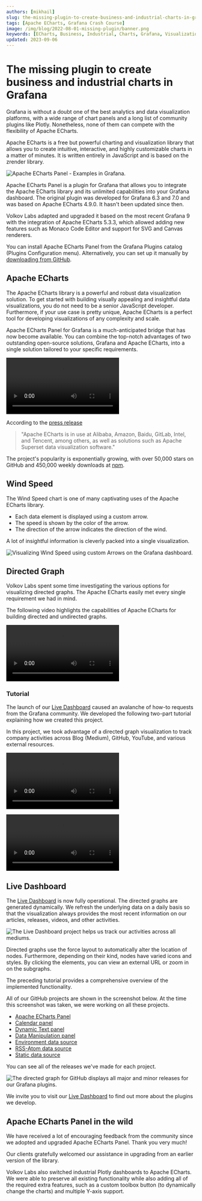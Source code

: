 ```yaml
---
authors: [mikhail]
slug: the-missing-plugin-to-create-business-and-industrial-charts-in-grafana-1d8f7304229f/
tags: [Apache ECharts, Grafana Crash Course]
image: /img/blog/2022-08-01-missing-plugin/banner.png
keywords: [ECharts, Business, Industrial, Charts, Grafana, Visualization]
updated: 2023-09-06
---
```



# The missing plugin to create business and industrial charts in Grafana

Grafana is without a doubt one of the best analytics and data visualization platforms, with a wide range of chart panels and a long list of community plugins like Plotly. Nonetheless, none of them can compete with the flexibility of Apache ECharts.

Apache ECharts is a free but powerful charting and visualization library that allows you to create intuitive, interactive, and highly customizable charts in a matter of minutes. It is written entirely in JavaScript and is based on the zrender library.

<Image
  title="Apache ECharts Panel - Examples in Grafana."
  src="https://github.com/VolkovLabs/volkovlabs-echarts-panel/raw/main/src/img/examples.png"
  lazy={false}
/>

Apache ECharts Panel is a plugin for Grafana that allows you to integrate the Apache ECharts library and its unlimited capabilities into your Grafana dashboard. The original plugin was developed for Grafana 6.3 and 7.0 and was based on Apache ECharts 4.9.0. It hasn't been updated since then.

Volkov Labs adapted and upgraded it based on the most recent Grafana 9 with the integration of Apache ECharts 5.3.3, which allowed adding new features such as Monaco Code Editor and support for SVG and Canvas renderers.

You can install Apache ECharts Panel from the Grafana Plugins catalog (Plugins Configuration menu). Alternatively, you can set up it manually by [downloading from GitHub](https://github.com/volkovlabs/volkovlabs-echarts-panel).

## Apache ECharts

The Apache ECharts library is a powerful and robust data visualization solution. To get started with building visually appealing and insightful data visualizations, you do not need to be a senior JavaScript developer. Furthermore, if your use case is pretty unique, Apache ECharts is a perfect tool for developing visualizations of any complexity and scale.

Apache ECharts Panel for Grafana is a much-anticipated bridge that has now become available. You can combine the top-notch advantages of two outstanding open-source solutions, Grafana and Apache ECharts, into a single solution tailored to your specific requirements.

<Video
  src="https://www.youtube.com/embed/DxqCrBEmrQw"
  title="How to create modern dashboards in Grafana."
/>

According to the [press release](https://www.globenewswire.com/fr/news-release/2021/01/26/2164391/17401/en/The-Apache-Software-Foundation-Announces-Apache-ECharts-as-a-Top-Level-Project.html)

> "Apache ECharts is in use at Alibaba, Amazon, Baidu, GitLab, Intel, and Tencent, among others, as well as solutions such as Apache Superset data visualization software."

The project's popularity is exponentially growing, with over 50,000 stars on GitHub and 450,000 weekly downloads at [npm](https://www.npmjs.com/package/echarts).

## Wind Speed

The Wind Speed chart is one of many captivating uses of the Apache ECharts library.

- Each data element is displayed using a custom arrow.
- The speed is shown by the color of the arrow.
- The direction of the arrow indicates the direction of the wind.

A lot of insightful information is cleverly packed into a single visualization.

<Image
  title="Visualizing Wind Speed using custom Arrows on the Grafana dashboard."
  src="/img/blog/2022-08-01-missing-plugin/wind-speed.png"
/>

## Directed Graph

Volkov Labs spent some time investigating the various options for visualizing directed graphs. The Apache ECharts easily met every single requirement we had in mind.

The following video highlights the capabilities of Apache ECharts for building directed and undirected graphs.

<Video
  src="https://www.youtube.com/embed/BcW7iyTadWE"
  title="Can Apache ECharts render a directed graph?"
/>

### Tutorial

The launch of our [Live Dashboard](https://live.volkovlabs.io/) caused an avalanche of how-to requests from the Grafana community. We developed the following two-part tutorial explaining how we created this project.

In this project, we took advantage of a directed graph visualization to track company activities across Blog (Medium), GitHub, YouTube, and various external resources.

<Video
  src="https://www.youtube.com/embed/e3VHgpuzEF0"
  title="Build directional graph in Grafana using Apache ECharts. Tutorial part 1."
/>

<Video
  src="https://www.youtube.com/embed/oM7XAVlsOio"
  title="Build directional graph in Grafana using Apache ECharts. Tutorial part 2."
/>

## Live Dashboard

The [Live Dashboard](https://live.volkovlabs.io) is now fully operational. The directed graphs are generated dynamically. We refresh the underlying data on a daily basis so that the visualization always provides the most recent information on our articles, releases, videos, and other activities.

<Image
  title="The Live Dashboard project helps us track our activities across all mediums."
  src="/img/blog/2022-08-01-missing-plugin/live.png"
/>

Directed graphs use the force layout to automatically alter the location of nodes. Furthermore, depending on their kind, nodes have varied icons and styles. By clicking the elements, you can view an external URL or zoom in on the subgraphs.

The preceding tutorial provides a comprehensive overview of the implemented functionality.

All of our GitHub projects are shown in the screenshot below. At the time this screenshot was taken, we were working on all these projects.

- [Apache ECharts Panel](https://live.volkovlabs.io/d/tXQ9_367z/apache-echarts-panel?orgId=1)
- [Calendar panel](https://live.volkovlabs.io/d/0fgJcb4Vz/calendar-panel?orgId=1)
- [Dynamic Text panel](https://live.volkovlabs.io/d/2L2sYjVVz/dynamic-text-panel?orgId=1)
- [Data Manipulation panel](https://live.volkovlabs.io/d/h5IJk66nk/data-manipulation-panel?orgId=1)
- [Environment data source](https://live.volkovlabs.io/d/B0kLhzR4k/environment-data-source?orgId=1)
- [RSS-Atom data source](https://live.volkovlabs.io/d/zUDs5zRVk/rss-atom-data-source?orgId=1)
- [Static data source](https://live.volkovlabs.io/d/heM1lTN4z/static-data-source?orgId=1)

You can see all of the releases we've made for each project.

<Image
  title="The directed graph for GitHub displays all major and minor releases for our Grafana plugins."
  src="/img/blog/2022-08-01-missing-plugin/github.png"
/>

We invite you to visit our [Live Dashboard](https://live.volkovlabs.io) to find out more about the plugins we develop.

## Apache ECharts Panel in the wild

We have received a lot of encouraging feedback from the community since we adopted and upgraded Apache ECharts Panel. Thank you very much!

Our clients gratefully welcomed our assistance in upgrading from an earlier version of the library.

Volkov Labs also switched industrial Plotly dashboards to Apache ECharts. We were able to preserve all existing functionality while also adding all of the required extra features, such as a custom toolbox button (to dynamically change the charts) and multiple Y-axis support.
